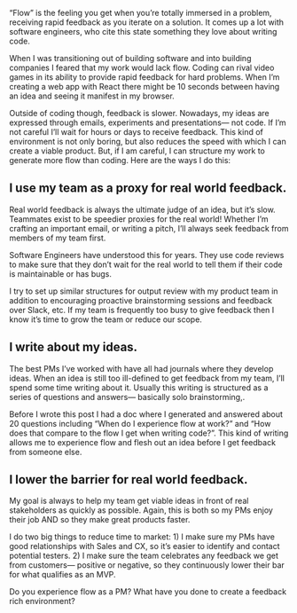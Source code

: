 “Flow” is the feeling you get when you’re totally immersed in a problem, receiving rapid feedback as you iterate on a solution. It comes up a lot with software engineers, who cite this state something they love about writing code.

When I was transitioning out of building software and into building companies I feared that my work would lack flow. Coding can rival video games in its ability to provide rapid feedback for hard problems. When I’m creating a web app with React there might be 10 seconds between having an idea and seeing it manifest in my browser.

Outside of coding though, feedback is slower. Nowadays, my ideas are expressed through emails, experiments and presentations— not code. If I’m not careful I’ll wait for hours or days to receive feedback. This kind of environment is not only boring, but also reduces the speed with which I can create a viable product. But, if I am careful, I can structure my work to generate more flow than coding. Here are the ways I do this:

## I use my team as a proxy for real world feedback.

Real world feedback is always the ultimate judge of an idea, but it’s slow. Teammates exist to be speedier proxies for the real world! Whether I’m crafting an important email, or writing a pitch, I’ll always seek feedback from members of my team first.

Software Engineers have understood this for years. They use code reviews to make sure that they don’t wait for the real world to tell them if their code is maintainable or has bugs.

I try to set up similar structures for output review with my product team in addition to encouraging proactive brainstorming sessions and feedback over Slack, etc. If my team is frequently too busy to give feedback then I know it’s time to grow the team or reduce our scope.

## I write about my ideas.

The best PMs I’ve worked with have all had journals where they develop ideas. When an idea is still too ill-defined to get feedback from my team, I’ll spend some time writing about it. Usually this writing is structured as a series of questions and answers— basically solo brainstorming,.

Before I wrote this post I had a doc where I generated and answered about 20 questions including “When do I experience flow at work?” and “How does that compare to the flow I get when writing code?”. This kind of writing allows me to experience flow and flesh out an idea before I get feedback from someone else.

## I lower the barrier for real world feedback.

My goal is always to help my team get viable ideas in front of real stakeholders as quickly as possible. Again, this is both so my PMs enjoy their job AND so they make great products faster.

I do two big things to reduce time to market: 1) I make sure my PMs have good relationships with Sales and CX, so it’s easier to identify and contact potential testers. 2) I make sure the team celebrates any feedback we get from customers— positive or negative, so they continuously lower their bar for what qualifies as an MVP.

Do you experience flow as a PM? What have you done to create a feedback rich environment?
